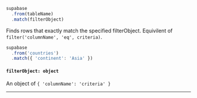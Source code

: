 
<!-- prettier-ignore -->
```js {3} 
supabase
  .from(tableName)
  .match(filterObject)
```

Finds rows that exactly match the specified filterObject. Equivilent of `filter('columnName', 'eq', criteria)`. 

<Collapsable title="Toggle Example">

<!-- prettier-ignore -->
```js {3}
supabase
  .from('countries')
  .match({ 'continent': 'Asia' })
```

</Collapsable>


#### `filterObject: object`
An object of `{ 'columnName': 'criteria' }`

---
